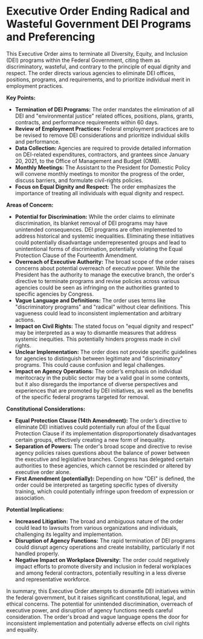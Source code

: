 # Executive Order Ending Radical and Wasteful Government DEI Programs and Preferencing

This Executive Order aims to terminate all Diversity, Equity, and Inclusion (DEI) programs within the Federal Government, citing them as discriminatory, wasteful, and contrary to the principle of equal dignity and respect. The order directs various agencies to eliminate DEI offices, positions, programs, and requirements, and to prioritize individual merit in employment practices.

**Key Points:**

- **Termination of DEI Programs:** The order mandates the elimination of all DEI and "environmental justice" related offices, positions, plans, grants, contracts, and performance requirements within 60 days.
- **Review of Employment Practices:** Federal employment practices are to be revised to remove DEI considerations and prioritize individual skills and performance.
- **Data Collection:** Agencies are required to provide detailed information on DEI-related expenditures, contractors, and grantees since January 20, 2021, to the Office of Management and Budget (OMB).
- **Monthly Meetings:** The Assistant to the President for Domestic Policy will convene monthly meetings to monitor the progress of the order, discuss barriers, and formulate civil-rights policies.
- **Focus on Equal Dignity and Respect:** The order emphasizes the importance of treating all individuals with equal dignity and respect.

**Areas of Concern:**

- **Potential for Discrimination:** While the order claims to eliminate discrimination, its blanket removal of DEI programs may have unintended consequences. DEI programs are often implemented to address historical and systemic inequalities. Eliminating these initiatives could potentially disadvantage underrepresented groups and lead to unintentional forms of discrimination, potentially violating the Equal Protection Clause of the Fourteenth Amendment.
- **Overreach of Executive Authority:** The broad scope of the order raises concerns about potential overreach of executive power. While the President has the authority to manage the executive branch, the order's directive to terminate programs and revise policies across various agencies could be seen as infringing on the authorities granted to specific agencies by Congress.
- **Vague Language and Definitions:** The order uses terms like "discriminatory programs" and "radical" without clear definitions. This vagueness could lead to inconsistent implementation and arbitrary actions.
- **Impact on Civil Rights:** The stated focus on "equal dignity and respect" may be interpreted as a way to dismantle measures that address systemic inequities. This potentially hinders progress made in civil rights.
- **Unclear Implementation:** The order does not provide specific guidelines for agencies to distinguish between legitimate and "discriminatory" programs. This could cause confusion and legal challenges.
- **Impact on Agency Operations:** The order’s emphasis on individual meritocracy in the public sector may be a valid goal in some contexts, but it also disregards the importance of diverse perspectives and experiences that are promoted by DEI initiatives, as well as the benefits of the specific federal programs targeted for removal.

**Constitutional Considerations:**

- **Equal Protection Clause (14th Amendment):** The order’s directive to eliminate DEI initiatives could potentially run afoul of the Equal Protection Clause if its implementation disproportionately disadvantages certain groups, effectively creating a new form of inequality.
- **Separation of Powers:** The order's broad scope and directive to revise agency policies raises questions about the balance of power between the executive and legislative branches. Congress has delegated certain authorities to these agencies, which cannot be rescinded or altered by executive order alone.
- **First Amendment (potentially):** Depending on how "DEI" is defined, the order could be interpreted as targeting specific types of diversity training, which could potentially infringe upon freedom of expression or association.

**Potential Implications:**

- **Increased Litigation:** The broad and ambiguous nature of the order could lead to lawsuits from various organizations and individuals, challenging its legality and implementation.
- **Disruption of Agency Functions:** The rapid termination of DEI programs could disrupt agency operations and create instability, particularly if not handled properly.
- **Negative Impact on Workplace Diversity:** The order could negatively impact efforts to promote diversity and inclusion in federal workplaces and among federal contractors, potentially resulting in a less diverse and representative workforce.

In summary, this Executive Order attempts to dismantle DEI initiatives within the federal government, but it raises significant constitutional, legal, and ethical concerns. The potential for unintended discrimination, overreach of executive power, and disruption of agency functions needs careful consideration. The order's broad and vague language opens the door for inconsistent implementation and potentially adverse effects on civil rights and equality.
